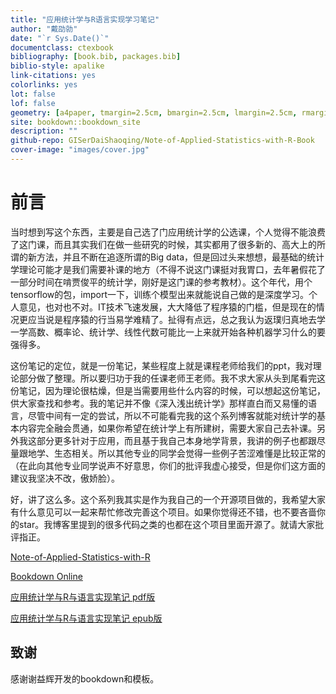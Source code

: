```yaml
--- 
title: "应用统计学与R语言实现学习笔记"
author: "戴劭勍"
date: "`r Sys.Date()`"
documentclass: ctexbook
bibliography: [book.bib, packages.bib]
biblio-style: apalike
link-citations: yes
colorlinks: yes
lot: false
lof: false
geometry: [a4paper, tmargin=2.5cm, bmargin=2.5cm, lmargin=2.5cm, rmargin=2.5cm]
site: bookdown::bookdown_site
description: ""
github-repo: GISerDaiShaoqing/Note-of-Applied-Statistics-with-R-Book
cover-image: "images/cover.jpg"
---
```


# 前言 {-}

当时想到写这个东西，主要是自己选了门应用统计学的公选课，个人觉得不能浪费了这门课，而且其实我们在做一些研究的时候，其实都用了很多新的、高大上的所谓的新方法，并且不断在追逐所谓的Big data，但是回过头来想想，最基础的统计学理论可能才是我们需要补课的地方（不得不说这门课挺对我胃口，去年暑假花了一部分时间在啃贾俊平的统计学，刚好是这门课的参考教材）。这个年代，用个tensorflow的包，import一下，训练个模型出来就能说自己做的是深度学习。个人意见，也对也不对。IT技术飞速发展，大大降低了程序猿的门槛，但是现在的情况更应当说是程序猿的行当易学难精了。扯得有点远，总之我认为返璞归真地去学一学高数、概率论、统计学、线性代数可能比一上来就开始各种机器学习什么的要强得多。


这份笔记的定位，就是一份笔记，某些程度上就是课程老师给我们的ppt，我对理论部分做了整理。所以要归功于我的任课老师王老师。我不求大家从头到尾看完这份笔记，因为理论很枯燥，但是当需要用些什么内容的时候，可以想起这份笔记，供大家查找和参考。我的笔记并不像《深入浅出统计学》那样直白而又易懂的语言，尽管中间有一定的尝试，所以不可能看完我的这个系列博客就能对统计学的基本内容完全融会贯通，如果你希望在统计学上有所建树，需要大家自己去补课。另外我这部分更多针对于应用，而且基于我自己本身地学背景，我讲的例子也都跟尽量跟地学、生态相关。所以其他专业的同学会觉得一些例子苦涩难懂是比较正常的（在此向其他专业同学说声不好意思，你们的批评我虚心接受，但是你们这方面的建议我坚决不改，傲娇脸）。


好，讲了这么多。这个系列我其实是作为我自己的一个开源项目做的，我希望大家有什么意见可以一起来帮忙修改完善这个项目。如果你觉得还不错，也不要吝啬你的star。我博客里提到的很多代码之类的也都在这个项目里面开源了。就请大家批评指正。


[Note-of-Applied-Statistics-with-R](https://github.com/GISerDaiShaoqing/Note-of-Applied-Statistics-with-R)


[Bookdown Online](http://gisersqdai.top/Note-of-Applied-Statistics-with-R-Book/)


[应用统计学与R与语言实现笔记 pdf版](http://science.gisersqdai.top/NBAPR%2Fnote-of-applied-statistics-with-r-book.pdf)


[应用统计学与R与语言实现笔记 epub版](http://science.gisersqdai.top/NBAPR%2Fnote-of-applied-statistics-with-r-book.epub)

## 致谢 {-}

感谢谢益辉开发的bookdown和模板。

